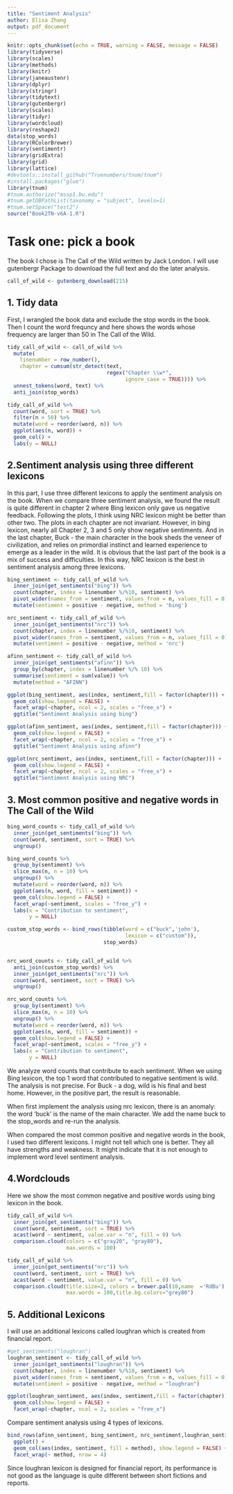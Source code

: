 ```yaml
---
title: "Sentiment Analysis"
author: Elisa Zhang
output: pdf_document
---
```


```r
knitr::opts_chunk$set(echo = TRUE, warning = FALSE, message = FALSE)
library(tidyverse)
library(scales)
library(methods)
library(knitr)
library(janeaustenr)
library(dplyr)
library(stringr)
library(tidytext)
library(gutenbergr)
library(scales)
library(tidyr)
library(wordcloud)
library(reshape2)
data(stop_words)
library(RColorBrewer)
library(sentimentr)
library(gridExtra)
library(grid)
library(lattice)
#devtools::install_github("Truenumbers/tnum/tnum")
#install.packages("glue")
library(tnum)
#tnum.authorize("mssp1.bu.edu")
#tnum.getDBPathList(taxonomy = "subject", levels=1)
#tnum.setSpace("test2")
source("Book2TN-v6A-1.R")
```


# Task one: pick a book 
The book I chose is The Call of the Wild written by Jack London. I will use gutenbergr Package to download the full text and do the later analysis. 
```r
call_of_wild <- gutenberg_download(215)
```

## 1. Tidy data

First, I wrangled the book data and exclude the stop words in the book. Then I count the word frequncy and here shows the words whose frequency are larger than 50 in The Call of the Wild.
```r
tidy_call_of_wild <- call_of_wild %>%
  mutate(
    linenumber = row_number(),
    chapter = cumsum(str_detect(text, 
                                regex("Chapter \\w*", 
                                      ignore_case = TRUE)))) %>%
  unnest_tokens(word, text) %>% 
  anti_join(stop_words)
```

```r
tidy_call_of_wild %>%
  count(word, sort = TRUE) %>%
  filter(n > 50) %>%
  mutate(word = reorder(word, n)) %>%
  ggplot(aes(n, word)) +
  geom_col() +
  labs(y = NULL)
```

## 2.Sentiment analysis using three different lexicons

In this part, I use three different lexicons to apply the sentiment analysis on the book. When we compare three sentiment analysis, we found the result is quite different in chapter 2 where Bing lexicon only gave us negative feedback. Following the plots, I think using NRC lexicon might be better than other two. The plots in each chapter are not invariant. However, in bing lexicon, nearly all Chapter 2, 3 and 5 only show negative sentiments. And in the last chapter, Buck - the main character in the book sheds the veneer of civilization, and relies on primordial instinct and learned experience to emerge as a leader in the wild. It is obvious that the last part of the book is a mix of success and difficulties. In this way, NRC lexicon is the best in sentiment analysis among three lexicons. 

```r
bing_sentiment <- tidy_call_of_wild %>%
  inner_join(get_sentiments("bing")) %>%
  count(chapter, index = linenumber %/%10, sentiment) %>%
  pivot_wider(names_from = sentiment, values_from = n, values_fill = 0) %>% 
  mutate(sentiment = positive - negative, method = 'bing')

nrc_sentiment <- tidy_call_of_wild %>%
  inner_join(get_sentiments("nrc")) %>%
  count(chapter, index = linenumber %/%10, sentiment) %>%
  pivot_wider(names_from = sentiment, values_from = n, values_fill = 0) %>% 
  mutate(sentiment = positive - negative, method = 'nrc')

afinn_sentiment <- tidy_call_of_wild %>%
  inner_join(get_sentiments("afinn")) %>%
  group_by(chapter, index = linenumber %/% 10) %>% 
  summarise(sentiment = sum(value)) %>% 
  mutate(method = "AFINN")
```

```r
ggplot(bing_sentiment, aes(index, sentiment,fill = factor(chapter))) +
  geom_col(show.legend = FALSE) +
  facet_wrap(~chapter, ncol = 2, scales = "free_x") + 
  ggtitle("Sentiment Analysis using bing")

ggplot(afinn_sentiment, aes(index, sentiment,fill = factor(chapter))) +
  geom_col(show.legend = FALSE) +
  facet_wrap(~chapter, ncol = 2, scales = "free_x") + 
  ggtitle("Sentiment Analysis using afinn")

ggplot(nrc_sentiment, aes(index, sentiment,fill = factor(chapter))) +
  geom_col(show.legend = FALSE) +
  facet_wrap(~chapter, ncol = 2, scales = "free_x") + 
  ggtitle("Sentiment Analysis using NRC")
```








\newpage

## 3. Most common positive and negative words in The Call of the Wild

```r
bing_word_counts <- tidy_call_of_wild %>%
  inner_join(get_sentiments("bing")) %>%
  count(word, sentiment, sort = TRUE) %>%
  ungroup()

bing_word_counts %>%
  group_by(sentiment) %>%
  slice_max(n, n = 10) %>% 
  ungroup() %>%
  mutate(word = reorder(word, n)) %>%
  ggplot(aes(n, word, fill = sentiment)) +
  geom_col(show.legend = FALSE) +
  facet_wrap(~sentiment, scales = "free_y") +
  labs(x = "Contribution to sentiment",
       y = NULL)
```

```r
custom_stop_words <- bind_rows(tibble(word = c("buck",'john'),  
                                      lexicon = c("custom")), 
                               stop_words)


nrc_word_counts <- tidy_call_of_wild %>%
  anti_join(custom_stop_words) %>%
  inner_join(get_sentiments("nrc")) %>%
  count(word, sentiment, sort = TRUE) %>%
  ungroup()

nrc_word_counts %>%
  group_by(sentiment) %>%
  slice_max(n, n = 10) %>% 
  ungroup() %>%
  mutate(word = reorder(word, n)) %>%
  ggplot(aes(n, word, fill = sentiment)) +
  geom_col(show.legend = FALSE) +
  facet_wrap(~sentiment, scales = "free_y") +
  labs(x = "Contribution to sentiment",
       y = NULL)
```

We analyze word counts that contribute to each sentiment. When we using Bing lexicon, the top 1 word that contributed to negative sentiment is wild. The analysis is not precise. For Buck - a dog, wild is his final and best home. However, in the positive part, the result is reasonable. 

When first implement the analysis using nrc lexicon, there is an anomaly: the word 'buck' is the name of the main character. We add the name buck to the stop_words and re-run the analysis. 

When compared the most common positive and negative words in the book, I used two different lexicons. I might not tell which one is better. They all have strengths and weakness. It might indicate that it is not enough to implement word level sentiment analysis. 

\newpage
## 4.Wordclouds

Here we show the most common negative and positive words using bing lexicon in the book.
```r
tidy_call_of_wild %>%
  inner_join(get_sentiments("bing")) %>%
  count(word, sentiment, sort = TRUE) %>%
  acast(word ~ sentiment, value.var = "n", fill = 0) %>%
  comparison.cloud(colors = c("gray20", "gray80"),
                   max.words = 100)
```

```r
tidy_call_of_wild %>%
  inner_join(get_sentiments("nrc")) %>%
  count(word, sentiment, sort = TRUE) %>%
  acast(word ~ sentiment, value.var = "n", fill = 0) %>%
  comparison.cloud(title.size=2, colors = brewer.pal(10,name  ='RdBu'),match.colors=TRUE,
                   max.words = 100,title.bg.colors="grey80")
```

\newpage
## 5. Additional Lexicons

I will use an additional lexicons called loughran which is created from financial report.
```r
#get_sentiments("loughran")
loughran_sentiment <- tidy_call_of_wild %>%
  inner_join(get_sentiments("loughran")) %>%
  count(chapter, index = linenumber %/%10, sentiment) %>%
  pivot_wider(names_from = sentiment, values_from = n, values_fill = 0) %>% 
  mutate(sentiment = positive - negative, method = "loughran")

ggplot(loughran_sentiment, aes(index, sentiment,fill = factor(chapter))) +
  geom_col(show.legend = FALSE) +
  facet_wrap(~chapter, ncol = 2, scales = "free_x")
```

Compare sentiment analysis using 4 types of lexicons. 
```r
bind_rows(afinn_sentiment, bing_sentiment, nrc_sentiment,loughran_sentiment) %>% 
  ggplot() + 
  geom_col(aes(index, sentiment, fill = method), show.legend = FALSE) + 
  facet_wrap(~ method, nrow = 4)
```

Since loughran lexicon is designed for financial report, its performance is not good as the language is quite different between short fictions and reports.  